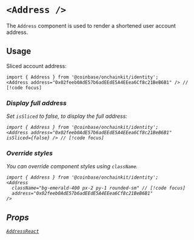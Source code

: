 
# `<Address />`

The `Address` component is used to render a shortened user account address.

## Usage

Sliced account address:

```tsx twoslash
import { Address } from '@coinbase/onchainkit/identity';
<Address address="0x02feeb0AdE57b6adEEdE5A4EEea6Cf8c21BeB6B1" /> // [!code focus]
```

<App>
  <Address address="0x02feeb0AdE57b6adEEdE5A4EEea6Cf8c21BeB6B1" />
</App>

### Display full address

Set `isSliced` to false, to display the full address:

```tsx twoslash
import { Address } from '@coinbase/onchainkit/identity';
<Address address="0x02feeb0AdE57b6adEEdE5A4EEea6Cf8c21BeB6B1" isSliced={false} /> // [!code focus]
```

<App>
  <Address address="0x02feeb0AdE57b6adEEdE5A4EEea6Cf8c21BeB6B1" isSliced={false}/>
</App>

### Override styles

You can override component styles using `className`.

```tsx twoslash
import { Address } from '@coinbase/onchainkit/identity';
<Address
  className="bg-emerald-400 px-2 py-1 rounded-sm" // [!code focus]
  address="0x02feeb0AdE57b6adEEdE5A4EEea6Cf8c21BeB6B1"
/>
```

<App>
  <Address className="bg-emerald-400 px-2 py-1 rounded-sm" address="0x02feeb0AdE57b6adEEdE5A4EEea6Cf8c21BeB6B1"/>
</App>

## Props

[`AddressReact`](/identity/types#addressreact)
